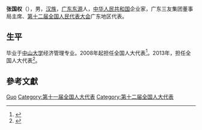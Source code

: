 '''张国权'''（{{bd|1958年||}}），男，[[汉族|汉族]]，[[广东|广东]][[东源|东源]]人，[[中华人民共和国|中华人民共和国]]企业家，广东三友集团董事局主席、[[第十二届全国人民代表大会|第十二届全国人民代表大会]]广东地区代表。

== 生平 ==
毕业于[[中山大学|中山大学]]经济管理专业。2008年起担任全国人大代表<ref>{{cite news|title=全国人大代表信息-张国权|url= http://210.82.31.1:8084/delegate/viewDelegate.action?dbid=111862|accessdate=2013-04-05|newspaper=全国人大网|archive-url=https://web.archive.org/web/20140522052048/http://www.npc.gov.cn/delegate/viewDelegate.action?dbid=111862|archive-date=2014-05-22|dead-url=yes}}</ref>。2013年，担任全国人大代表<ref>{{cite news|title=全国人大代表信息-张国权|url= http://210.82.31.1:8084/delegate/viewDelegate.action?dbid=121837|accessdate=2013-04-05|newspaper=全国人大网|archive-url=https://web.archive.org/web/20140522052428/http://www.npc.gov.cn/delegate/viewDelegate.action?dbid=121837|archive-date=2014-05-22|dead-url=yes}}</ref>。

== 參考文獻 ==
{{reflist}}

{{中国政治人物小作品}}

{{Authority control}}
{{DEFAULTSORT:Zhang张}}
[[Category:张姓|Guo]]
[[Category:第十一届全国人大代表|Category:第十一届全国人大代表]]
[[Category:第十二届全国人大代表|Category:第十二届全国人大代表]]